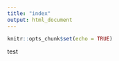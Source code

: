 ```yaml
---
title: "index"
output: html_document
---
```


```r
knitr::opts_chunk$set(echo = TRUE)
```
test